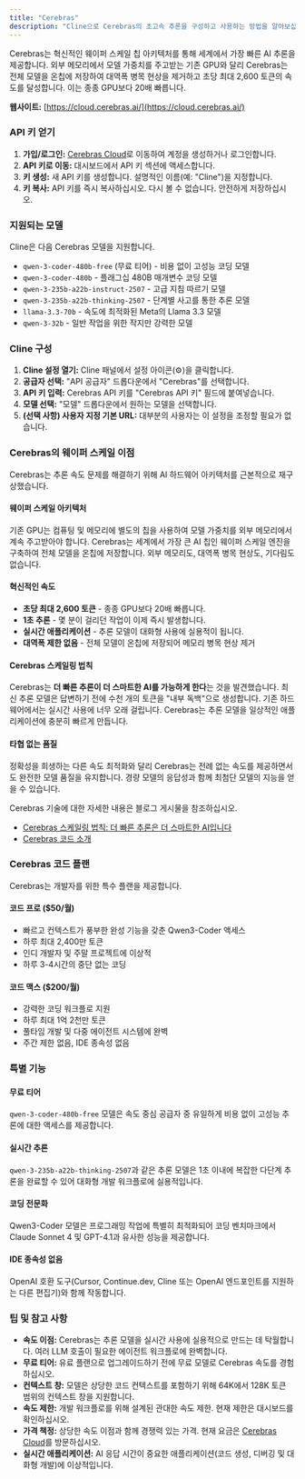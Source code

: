 ```yaml
---
title: "Cerebras"
description: "Cline으로 Cerebras의 초고속 추론을 구성하고 사용하는 방법을 알아보십시오. 웨이퍼 스케일 칩 아키텍처 및 실시간 추론 모델로 초당 최대 2,600 토큰을 경험하십시오."
---
```


Cerebras는 혁신적인 웨이퍼 스케일 칩 아키텍처를 통해 세계에서 가장 빠른 AI 추론을 제공합니다. 외부 메모리에서 모델 가중치를 주고받는 기존 GPU와 달리 Cerebras는 전체 모델을 온칩에 저장하여 대역폭 병목 현상을 제거하고 초당 최대 2,600 토큰의 속도를 달성합니다. 이는 종종 GPU보다 20배 빠릅니다.

**웹사이트:** [https://cloud.cerebras.ai/](https://cloud.cerebras.ai/)

### API 키 얻기

1.  **가입/로그인:** [Cerebras Cloud](https://cloud.cerebras.ai/)로 이동하여 계정을 생성하거나 로그인합니다.
2.  **API 키로 이동:** 대시보드에서 API 키 섹션에 액세스합니다.
3.  **키 생성:** 새 API 키를 생성합니다. 설명적인 이름(예: "Cline")을 지정합니다.
4.  **키 복사:** API 키를 즉시 복사하십시오. 다시 볼 수 없습니다. 안전하게 저장하십시오.

### 지원되는 모델

Cline은 다음 Cerebras 모델을 지원합니다.

-   `qwen-3-coder-480b-free` (무료 티어) - 비용 없이 고성능 코딩 모델
-   `qwen-3-coder-480b` - 플래그십 480B 매개변수 코딩 모델
-   `qwen-3-235b-a22b-instruct-2507` - 고급 지침 따르기 모델
-   `qwen-3-235b-a22b-thinking-2507` - 단계별 사고를 통한 추론 모델
-   `llama-3.3-70b` - 속도에 최적화된 Meta의 Llama 3.3 모델
-   `qwen-3-32b` - 일반 작업을 위한 작지만 강력한 모델

### Cline 구성

1.  **Cline 설정 열기:** Cline 패널에서 설정 아이콘(⚙️)을 클릭합니다.
2.  **공급자 선택:** "API 공급자" 드롭다운에서 "Cerebras"를 선택합니다.
3.  **API 키 입력:** Cerebras API 키를 "Cerebras API 키" 필드에 붙여넣습니다.
4.  **모델 선택:** "모델" 드롭다운에서 원하는 모델을 선택합니다.
5.  **(선택 사항) 사용자 지정 기본 URL:** 대부분의 사용자는 이 설정을 조정할 필요가 없습니다.

### Cerebras의 웨이퍼 스케일 이점

Cerebras는 추론 속도 문제를 해결하기 위해 AI 하드웨어 아키텍처를 근본적으로 재구상했습니다.

#### 웨이퍼 스케일 아키텍처
기존 GPU는 컴퓨팅 및 메모리에 별도의 칩을 사용하여 모델 가중치를 외부 메모리에서 계속 주고받아야 합니다. Cerebras는 세계에서 가장 큰 AI 칩인 웨이퍼 스케일 엔진을 구축하여 전체 모델을 온칩에 저장합니다. 외부 메모리도, 대역폭 병목 현상도, 기다림도 없습니다.

#### 혁신적인 속도
-   **초당 최대 2,600 토큰** - 종종 GPU보다 20배 빠릅니다.
-   **1초 추론** - 몇 분이 걸리던 작업이 이제 즉시 발생합니다.
-   **실시간 애플리케이션** - 추론 모델이 대화형 사용에 실용적이 됩니다.
-   **대역폭 제한 없음** - 전체 모델이 온칩에 저장되어 메모리 병목 현상 제거

#### Cerebras 스케일링 법칙
Cerebras는 **더 빠른 추론이 더 스마트한 AI를 가능하게 한다**는 것을 발견했습니다. 최신 추론 모델은 답변하기 전에 수천 개의 토큰을 "내부 독백"으로 생성합니다. 기존 하드웨어에서는 실시간 사용에 너무 오래 걸립니다. Cerebras는 추론 모델을 일상적인 애플리케이션에 충분히 빠르게 만듭니다.

#### 타협 없는 품질
정확성을 희생하는 다른 속도 최적화와 달리 Cerebras는 전례 없는 속도를 제공하면서도 완전한 모델 품질을 유지합니다. 경량 모델의 응답성과 함께 최첨단 모델의 지능을 얻을 수 있습니다.

Cerebras 기술에 대한 자세한 내용은 블로그 게시물을 참조하십시오.
-   [Cerebras 스케일링 법칙: 더 빠른 추론은 더 스마트한 AI입니다](https://www.cerebras.ai/blog/the-cerebras-scaling-law-faster-inference-is-smarter-ai)
-   [Cerebras 코드 소개](https://www.cerebras.ai/blog/introducing-cerebras-code)

### Cerebras 코드 플랜

Cerebras는 개발자를 위한 특수 플랜을 제공합니다.

#### 코드 프로 ($50/월)
-   빠르고 컨텍스트가 풍부한 완성 기능을 갖춘 Qwen3-Coder 액세스
-   하루 최대 2,400만 토큰
-   인디 개발자 및 주말 프로젝트에 이상적
-   하루 3-4시간의 중단 없는 코딩

#### 코드 맥스 ($200/월)
-   강력한 코딩 워크플로 지원
-   하루 최대 1억 2천만 토큰
-   풀타임 개발 및 다중 에이전트 시스템에 완벽
-   주간 제한 없음, IDE 종속성 없음

### 특별 기능

#### 무료 티어
`qwen-3-coder-480b-free` 모델은 속도 중심 공급자 중 유일하게 비용 없이 고성능 추론에 대한 액세스를 제공합니다.

#### 실시간 추론
`qwen-3-235b-a22b-thinking-2507`과 같은 추론 모델은 1초 이내에 복잡한 다단계 추론을 완료할 수 있어 대화형 개발 워크플로에 실용적입니다.

#### 코딩 전문화
Qwen3-Coder 모델은 프로그래밍 작업에 특별히 최적화되어 코딩 벤치마크에서 Claude Sonnet 4 및 GPT-4.1과 유사한 성능을 제공합니다.

#### IDE 종속성 없음
OpenAI 호환 도구(Cursor, Continue.dev, Cline 또는 OpenAI 엔드포인트를 지원하는 다른 편집기)와 함께 작동합니다.

### 팁 및 참고 사항

-   **속도 이점:** Cerebras는 추론 모델을 실시간 사용에 실용적으로 만드는 데 탁월합니다. 여러 LLM 호출이 필요한 에이전트 워크플로에 완벽합니다.
-   **무료 티어:** 유료 플랜으로 업그레이드하기 전에 무료 모델로 Cerebras 속도를 경험하십시오.
-   **컨텍스트 창:** 모델은 상당한 코드 컨텍스트를 포함하기 위해 64K에서 128K 토큰 범위의 컨텍스트 창을 지원합니다.
-   **속도 제한:** 개발 워크플로를 위해 설계된 관대한 속도 제한. 현재 제한은 대시보드를 확인하십시오.
-   **가격 책정:** 상당한 속도 이점과 함께 경쟁력 있는 가격. 현재 요금은 [Cerebras Cloud](https://cloud.cerebras.ai/)를 방문하십시오.
-   **실시간 애플리케이션:** AI 응답 시간이 중요한 애플리케이션(코드 생성, 디버깅 및 대화형 개발)에 이상적입니다.
